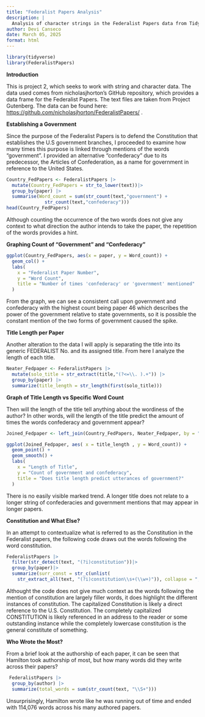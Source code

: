 ```yaml
---
title: "Federalist Papers Analysis"
description: |
  Analysis of character strings in the Federalist Papers data from TidyTuesday
author: Devi Canseco
date: March 05, 2025
format: html
---
```


```r
library(tidyverse)
library(FederalistPapers)
```

**Introduction**

This is project 2, which seeks to work with string and character data. The data used comes from nicholasjhorton's GitHub repository, which provides a data frame for the Federalist Papers. The text files are taken from Project Gutenberg. The data can be found here: <https://github.com/nicholasjhorton/FederalistPapers/> .

**Establishing a Government**

Since the purpose of the Federalist Papers is to defend the Constitution that establishes the U.S government branches, I proceeded to examine how many times this purpose is linked through mentions of the words "government". I provided an alternative "confederacy" due to its predecessor, the Articles of Confederation, as a name for government in reference to the United States.

```r
Country_FedPapers <- FederalistPapers |>
  mutate(Country_FedPapers = str_to_lower(text))|>
  group_by(paper) |>
  summarise(Word_count = sum(str_count(text,"government") + 
              str_count(text,"confederacy"))) 
head(Country_FedPapers)
```

Although counting the occurrence of the two words does not give any context to what direction the author intends to take the paper, the repetition of the words provides a hint.

**Graphing Count of "Government" and "Confederacy"**

```r
ggplot(Country_FedPapers, aes(x = paper, y = Word_count)) +
  geom_col() + 
  labs(
    x = "Federalist Paper Number",
    y = "Word Count", 
    title = "Number of times 'confederacy' or 'government' mentioned"
  )
```

From the graph, we can see a consistent call upon government and confederacy with the highest count being paper 46 which describes the power of the government relative to state governments, so it is possible the constant mention of the two forms of government caused the spike.

**Title Length per Paper**

Another alteration to the data I will apply is separating the title into its generic FEDERALIST No. and its assigned title. From here I analyze the length of each title.

```r
Neater_Fedpaper <- FederalistPapers |>
  mutate(solo_title = str_extract(title,"(?<=\\. ).+")) |>
  group_by(paper) |>
  summarize(title_length = str_length(first(solo_title)))
```

**Graph of Title Length vs Specific Word Count**

Then will the length of the title tell anything about the wordiness of the author? In other words, will the length of the title predict the amount of times the words confederacy and government appear?

```r
Joined_Fedpaper <- left_join(Country_FedPapers, Neater_Fedpaper, by = "paper")

ggplot(Joined_Fedpaper, aes( x = title_length , y = Word_count)) +
  geom_point() +
  geom_smooth() +
  labs(
    x = "Length of Title",
    y = "Count of government and confederacy",
    title = "Does title length predict utterances of government?"
  )
```

There is no easily visible marked trend. A longer title does not relate to a longer string of confederacies and government mentions that may appear in longer papers.

**Constitution and What Else?**

In an attempt to contextualize what is referred to as the Constitution in the Federalist papers, the following code draws out the words following the word constitution.

```r
FederalistPapers |>
  filter(str_detect(text, "(?i)constitution"))|>
  group_by(paper)|>
  summarize(surr_const = str_c(unlist(
    str_extract_all(text, "(?i)constitution\\s+(\\w+)")), collapse = ", "))  

```

Althought the code does not give much context as the words following the mention of constitution are largely filler words, it does highlight the different instances of constitution. The capitalized Constitution is likely a direct reference to the U.S. Constitution. The completely capitalized CONSTITUTION is likely referenced in an address to the reader or some outstanding instance while the completely lowercase constitution is the general constitute of something.

**Who Wrote the Most?**

From a brief look at the authorship of each paper, it can be seen that Hamilton took authorship of most, but how many words did they write across their papers?

```r
 FederalistPapers |>
  group_by(author) |>
  summarize(total_words = sum(str_count(text, "\\S+")))
```

Unsurprisingly, Hamilton wrote like he was running out of time and ended with 114,076 words across his many authored papers.
